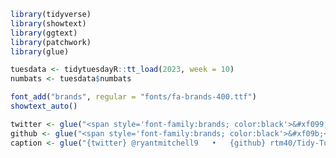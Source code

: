 ```r
library(tidyverse)
library(showtext)
library(ggtext)
library(patchwork)
library(glue)
```

``` r
tuesdata <- tidytuesdayR::tt_load(2023, week = 10)
numbats <- tuesdata$numbats
```

```r
font_add("brands", regular = "fonts/fa-brands-400.ttf")
showtext_auto()

twitter <- glue("<span style='font-family:brands; color:black'>&#xf099;</span>")
github <- glue("<span style='font-family:brands; color:black'>&#xf09b;</span>")
caption <- glue("{twitter} @ryantmitchell9   •   {github} rtm40/Tidy-Tuesday")
```
